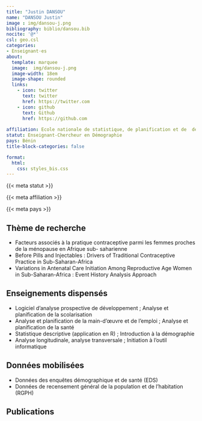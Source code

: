 ```yaml
---
title: "Justin DANSOU"
name: "DANSOU Justin"
image : img/dansou-j.png
bibliography: biblio/dansou.bib
nocite: '@*'
csl: geo.csl
categories: 
- Enseignant·es
about:
  template: marquee
  image:  img/dansou-j.png
  image-width: 18em
  image-shape: rounded
  links:
    - icon: twitter
      text: twitter
      href: https://twitter.com
    - icon: github
      text: Github
      href: https://github.com
      
affiliation: Ecole nationale de statistique, de planification et de  démographie (ENSPD), Université de Parakou
statut: Enseignant-Chercheur en Démographie
pays: Bénin
title-block-categories: false

format:
  html: 
    css: styles_bis.css
---
```


::: {#profil}
::: {#statut}
{{< meta statut >}}
:::

::: {#affiliation}
{{< meta affiliation >}}
:::

::: {#pays}
<i class="bi bi-globe2"></i> {{< meta pays >}}\
:::
:::

## <i class="bi bi-ui-checks-grid"></i> Thème de recherche

::: {#liste}
-   Facteurs associés à la pratique contraceptive parmi les femmes proches de la ménopause en Afrique sub- saharienne
-   Before Pills and Injectables : Drivers of Traditional Contraceptive Practice in Sub-Saharan-Africa
-   Variations in Antenatal Care Initiation Among Reproductive Age Women in Sub-Saharan-Africa : Event History Analysis Approach
:::

## <i class="bi bi-person-video3"></i> Enseignements dispensés

<div>

-   Logiciel d'analyse prospective de développement ; Analyse et planification de la scolarisation
-   Analyse et planification de la main-d'œuvre et de l'emploi ; Analyse et planification de la santé
-   Statistique descriptive (application en R) ; Introduction à la démographie
-   Analyse longitudinale, analyse transversale ; Initiation à l'outil informatique

</div>

## <i class="bi bi-clipboard-data"></i> Données mobilisées

-   Données des enquêtes démographique et de santé (EDS)
-   Données de recensement général de la population et de l'habitation (RGPH)

## <i class="bi bi-file-earmark-text"></i> Publications

::: {#refs}
:::
